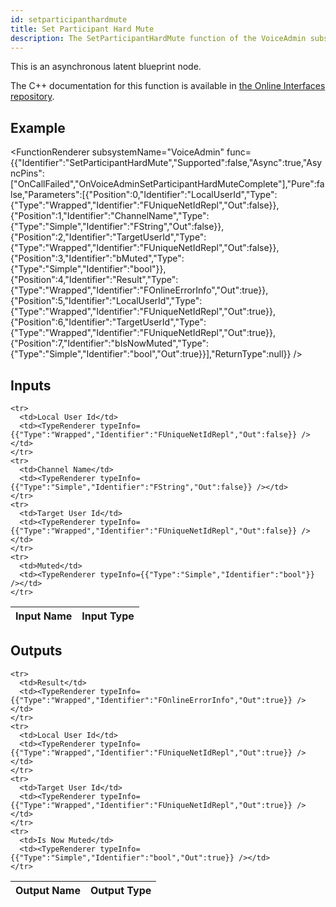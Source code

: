 ```yaml
---
id: setparticipanthardmute
title: Set Participant Hard Mute
description: The SetParticipantHardMute function of the VoiceAdmin subsystem.
---
```



This is an asynchronous latent blueprint node.

The C++ documentation for this function is available in [the Online Interfaces repository](https://src.redpoint.games/redpointgames/online-interfaces).

## Example

<FunctionRenderer subsystemName="VoiceAdmin" func={{"Identifier":"SetParticipantHardMute","Supported":false,"Async":true,"AsyncPins":["OnCallFailed","OnVoiceAdminSetParticipantHardMuteComplete"],"Pure":false,"Parameters":[{"Position":0,"Identifier":"LocalUserId","Type":{"Type":"Wrapped","Identifier":"FUniqueNetIdRepl","Out":false}},{"Position":1,"Identifier":"ChannelName","Type":{"Type":"Simple","Identifier":"FString","Out":false}},{"Position":2,"Identifier":"TargetUserId","Type":{"Type":"Wrapped","Identifier":"FUniqueNetIdRepl","Out":false}},{"Position":3,"Identifier":"bMuted","Type":{"Type":"Simple","Identifier":"bool"}},{"Position":4,"Identifier":"Result","Type":{"Type":"Wrapped","Identifier":"FOnlineErrorInfo","Out":true}},{"Position":5,"Identifier":"LocalUserId","Type":{"Type":"Wrapped","Identifier":"FUniqueNetIdRepl","Out":true}},{"Position":6,"Identifier":"TargetUserId","Type":{"Type":"Wrapped","Identifier":"FUniqueNetIdRepl","Out":true}},{"Position":7,"Identifier":"bIsNowMuted","Type":{"Type":"Simple","Identifier":"bool","Out":true}}],"ReturnType":null}} />

## Inputs


<table>
  <thead>
    <tr>
      <th>Input Name</th>
      <th>Input Type</th>
    </tr>
  </thead>
  <tbody>
    
    <tr>
      <td>Local User Id</td>
      <td><TypeRenderer typeInfo={{"Type":"Wrapped","Identifier":"FUniqueNetIdRepl","Out":false}} /></td>
    </tr>
    <tr>
      <td>Channel Name</td>
      <td><TypeRenderer typeInfo={{"Type":"Simple","Identifier":"FString","Out":false}} /></td>
    </tr>
    <tr>
      <td>Target User Id</td>
      <td><TypeRenderer typeInfo={{"Type":"Wrapped","Identifier":"FUniqueNetIdRepl","Out":false}} /></td>
    </tr>
    <tr>
      <td>Muted</td>
      <td><TypeRenderer typeInfo={{"Type":"Simple","Identifier":"bool"}} /></td>
    </tr>
  </tbody>
</table>


## Outputs


<table>
  <thead>
    <tr>
      <th>Output Name</th>
      <th>Output Type</th>
    </tr>
  </thead>
  <tbody>
    
    <tr>
      <td>Result</td>
      <td><TypeRenderer typeInfo={{"Type":"Wrapped","Identifier":"FOnlineErrorInfo","Out":true}} /></td>
    </tr>
    <tr>
      <td>Local User Id</td>
      <td><TypeRenderer typeInfo={{"Type":"Wrapped","Identifier":"FUniqueNetIdRepl","Out":true}} /></td>
    </tr>
    <tr>
      <td>Target User Id</td>
      <td><TypeRenderer typeInfo={{"Type":"Wrapped","Identifier":"FUniqueNetIdRepl","Out":true}} /></td>
    </tr>
    <tr>
      <td>Is Now Muted</td>
      <td><TypeRenderer typeInfo={{"Type":"Simple","Identifier":"bool","Out":true}} /></td>
    </tr>
  </tbody>
</table>


